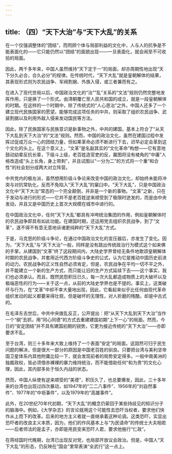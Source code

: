 ```yaml
---
---
---
```

title: （四）“天下大治”与“天下大乱”的关系
---




在一个仅强调整体的“团结”，而罔顾个体与局部利益的文化中，人与人的抗争是不能表面化的——它只能仍然以“团结”的面貌出现——一旦表面化，就会闹至不可收拾的局面。

因此，两千多年来，中国人虽然维持“天下定于一”的局面，却亦周期性地出现“天下分久必合，合久必分”的规律。在传统时代，“天下大乱”就是皇朝解体的结果，其表现形式则为农民战争、军阀割据、外族入侵，或三者兼而有之。

在进入了现代世局以后，中国政治文化的“治”“乱”关系的“文法”规则仍然完整地发挥作用，只是换了一个形式。由清朝覆亡至人民共和国的成立，就是一段皇朝解体的时期。在这样的一个时期中，除了传统式的“人心思治”之外，中国人还多了一个建立现代民族国家的愿望。能够完成这项任务的中共，则采取了组织农民战争、武装割据以及利用外敌入侵来发动国民等方法。

因此，除了民族国家与民族意识是新事物之外，中共的建国，基本上符合了“从天下大乱到天下大治”的“文法”规则。然而，中国的政治文化，虽然在建国过程中发挥过促成万众一心的团结力量，但如果革命必须不断进行下去，迟早必定会革到这个文化的头上。在这个意义上，“文革”是名副其实的“文化革命”构想——它有意地鼓动幼辈反抗长辈，下级斗上级，老百姓造官吏的反，冀图将没有棱角的“中庸”人格改造成“头上长角，身上带刺”，并且试图以“一分为二”的方式将一个重“和合性”的社会划分成两大对立阵营。

中共党内的极左派，虽然想用阶级斗争论来改变中国的政治文化，却始终未能将冲突与对抗常轨化，反而不免陷入“天下大乱”的窠臼中。“天下大乱”，只是中国政治文化中“天下大治”常态的一个完全颠倒，并非是一个新的事物。“文革”之新，只在于发动与进行的形式——它并不是老百姓逆来顺受到了极限时迸发的，而是由中央发动，并且又是中国历史上首次大规模在城市中进行的。

在中国政治文化中，任何“天下大乱”都具有冲垮统治集团的作用，例如皇朝解体时的农民战争即具有如此功能。在建国时期，还运用党去组织农民战争，到了“文革”，遂不得不有意无意地诉诸更纯粹的“天下大乱”方式。

于是，马克思的阶级斗争论，在通过中国政治文化的变压器后，亦发生了变化。因为，“天下大乱”与“天下大治”一般，同样是没有跳出传统政治行为模式这个如来佛的手掌。从建国到“文革”终了这段期间内，大陆史学界曾经无条件地歌颂皇朝解体时期的农民战争，并套用近代西方阶级斗争史的公式，认为它是推动中国历史前进的动力。农民战争的正义性自然必须肯定，但是，农民战争在平均一切不平之外，并不能建立一个新的生产方式，而只能让旧的生产方式延续下去——这个事实，我们也必须承认。而且，既然民怨积压已久，每一次大乱都造成物质上的大破坏以及极端恶性的行为——关于这一点，从前的大陆史学界也是不提的。事实上，这类破坏与行为，在“文革”中却不幸大量地出现，因此，它看起来似乎比任何由现代革命组织发动的起义都要来得壮观，但是破坏的无理性，对人折磨的残酷，却是中古式的。

在毛泽东去世后，中共中央拨乱反正，公开提出：把“从天下大乱到天下大治”当作一个“纲”去抓，用“同心同德”的方式去重建建国初期“上下一心”的局面。然而，今日的“安定团结”并不具有建国初期的锐势，它更为接近传统的“天下大治”——亦即要求不乱。

至于台湾，则三十多年来大致上维持了一个表面“安定”的局面。这固然可归于民生问题的解决，但是很大一部分的原因是中国老百姓的驯良。只要把台湾与美利坚帝国卫星体系内其他附庸比较一下，就会发现前者的局势安定得多。一般中南美洲的独裁政权，皆必须借赤裸裸的暴力维持统治，而不能借助任何“和为贵”的文化心理，因此，其内部多处于恒久内战的状态。

然而，中国人纵使有逆来顺受的“美德”，积压久了，也总要爆发，因此，三十多年来的台湾也出现过四次暴动，如1947年的“二二八事件”、1956年的“刘自然事件”、1977年的“中坜事件”，以及1979年的“高雄事件”。

此外，在20世纪70年代初期，“天下大乱”的概念仍萦回于某些持歧见的知识分子的脑海中。例如，《大学杂志》的言论就用这个可能性去恐吓当权者，要求他们快作从上而下的改革。后来的地方主义者就一直继承着这种论调。这类恐吓，实显出恐吓者的改良主义本质，因为，他们的作风基本上与“为民请命”的传统士大夫相若——后者师法的是孟子，亦即是用民变来恐吓人君，要求他施行“仁政”。

在蒋经国时代晚期，台湾已出现反对党，也局部开放议会政治。但是，中国人“天下大乱”的形态，仍反映在“国会”里常表演“全武行”这一点上。